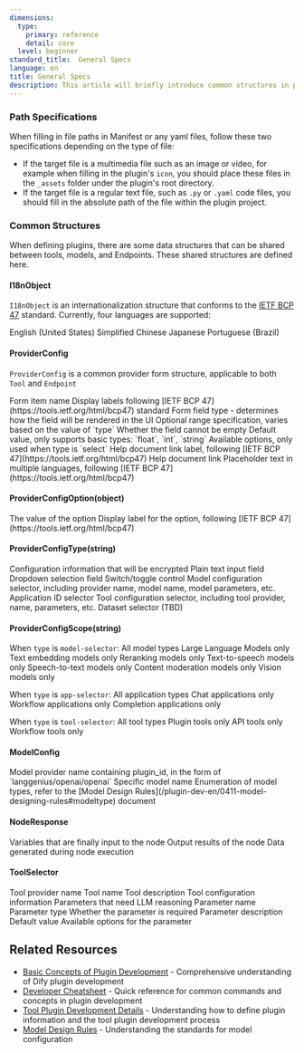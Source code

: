 ```yaml
---
dimensions:
  type:
    primary: reference
    detail: core
  level: beginner
standard_title:  General Specs
language: en
title: General Specs
description: This article will briefly introduce common structures in plugin development. During development, it is strongly recommended to read this alongside [Basic Concepts of Plugin Development](/plugin-dev-en/0111-getting-started-dify-plugin) and the [Developer Cheatsheet](/plugin-dev-en/0111-cli) for a better understanding of the overall architecture.
---
```


### Path Specifications

When filling in file paths in Manifest or any yaml files, follow these two specifications depending on the type of file:

* If the target file is a multimedia file such as an image or video, for example when filling in the plugin's `icon`, you should place these files in the `_assets` folder under the plugin's root directory.
* If the target file is a regular text file, such as `.py` or `.yaml` code files, you should fill in the absolute path of the file within the plugin project.

### Common Structures

When defining plugins, there are some data structures that can be shared between tools, models, and Endpoints. These shared structures are defined here.

#### I18nObject

`I18nObject` is an internationalization structure that conforms to the [IETF BCP 47](https://tools.ietf.org/html/bcp47) standard. Currently, four languages are supported:

<ParamField path="en_US" type="string">
  English (United States)
</ParamField>

<ParamField path="zh_Hans" type="string">
  Simplified Chinese
</ParamField>

<ParamField path="ja_JP" type="string">
  Japanese
</ParamField>

<ParamField path="pt_BR" type="string">
  Portuguese (Brazil)
</ParamField>

#### ProviderConfig

`ProviderConfig` is a common provider form structure, applicable to both `Tool` and `Endpoint`

<ParamField path="name" type="string">
  Form item name
</ParamField>

<ParamField path="label" type="I18nObject" required>
  Display labels following [IETF BCP 47](https://tools.ietf.org/html/bcp47) standard
</ParamField>

<ParamField path="type" type="provider_config_type" required>
  Form field type - determines how the field will be rendered in the UI
</ParamField>

<ParamField path="scope" type="provider_config_scope">
  Optional range specification, varies based on the value of `type`
</ParamField>

<ParamField path="required" type="boolean">
  Whether the field cannot be empty
</ParamField>

<ParamField path="default" type="any">
  Default value, only supports basic types: `float`, `int`, `string`
</ParamField>

<ParamField path="options" type="array[provider_config_option]">
  Available options, only used when type is `select`
</ParamField>

<ParamField path="helper" type="object">
  Help document link label, following [IETF BCP 47](https://tools.ietf.org/html/bcp47)
</ParamField>

<ParamField path="url" type="string">
  Help document link
</ParamField>

<ParamField path="placeholder" type="object">
  Placeholder text in multiple languages, following [IETF BCP 47](https://tools.ietf.org/html/bcp47)
</ParamField>

#### ProviderConfigOption(object)

<ParamField path="value" type="string" required>
  The value of the option
</ParamField>

<ParamField path="label" type="object" required>
  Display label for the option, following [IETF BCP 47](https://tools.ietf.org/html/bcp47)
</ParamField>

#### ProviderConfigType(string)

<ParamField path="secret-input" type="string">
  Configuration information that will be encrypted
</ParamField>

<ParamField path="text-input" type="string">
  Plain text input field
</ParamField>

<ParamField path="select" type="string">
  Dropdown selection field
</ParamField>

<ParamField path="boolean" type="boolean">
  Switch/toggle control
</ParamField>

<ParamField path="model-selector" type="object">
  Model configuration selector, including provider name, model name, model parameters, etc.
</ParamField>

<ParamField path="app-selector" type="object">
  Application ID selector
</ParamField>

<ParamField path="tool-selector" type="object">
  Tool configuration selector, including tool provider, name, parameters, etc.
</ParamField>

<ParamField path="dataset-selector" type="string">
  Dataset selector (TBD)
</ParamField>

#### ProviderConfigScope(string)

When `type` is `model-selector`:
<ParamField path="all" type="string">
  All model types
</ParamField>
<ParamField path="llm" type="string">
  Large Language Models only
</ParamField>
<ParamField path="text-embedding" type="string">
  Text embedding models only
</ParamField>
<ParamField path="rerank" type="string">
  Reranking models only
</ParamField>
<ParamField path="tts" type="string">
  Text-to-speech models only
</ParamField>
<ParamField path="speech2text" type="string">
  Speech-to-text models only
</ParamField>
<ParamField path="moderation" type="string">
  Content moderation models only
</ParamField>
<ParamField path="vision" type="string">
  Vision models only
</ParamField>

When `type` is `app-selector`:
<ParamField path="all" type="string">
  All application types
</ParamField>
<ParamField path="chat" type="string">
  Chat applications only
</ParamField>
<ParamField path="workflow" type="string">
  Workflow applications only
</ParamField>
<ParamField path="completion" type="string">
  Completion applications only
</ParamField>

When `type` is `tool-selector`:
<ParamField path="all" type="string">
  All tool types
</ParamField>
<ParamField path="plugin" type="string">
  Plugin tools only
</ParamField>
<ParamField path="api" type="string">
  API tools only
</ParamField>
<ParamField path="workflow" type="string">
  Workflow tools only
</ParamField>

#### ModelConfig

<ParamField path="provider" type="string">
  Model provider name containing plugin_id, in the form of `langgenius/openai/openai`
</ParamField>

<ParamField path="model" type="string">
  Specific model name
</ParamField>

<ParamField path="model_type" type="enum">
  Enumeration of model types, refer to the [Model Design Rules](/plugin-dev-en/0411-model-designing-rules#modeltype) document
</ParamField>

#### NodeResponse

<ParamField path="inputs" type="dict">
  Variables that are finally input to the node
</ParamField>

<ParamField path="outputs" type="dict">
  Output results of the node
</ParamField>

<ParamField path="process_data" type="dict">
  Data generated during node execution
</ParamField>

#### ToolSelector

<ParamField path="provider_id" type="string">
  Tool provider name
</ParamField>

<ParamField path="tool_name" type="string">
  Tool name
</ParamField>

<ParamField path="tool_description" type="string">
  Tool description
</ParamField>

<ParamField path="tool_configuration" type="dict[string, any]">
  Tool configuration information
</ParamField>

<ParamField path="tool_parameters" type="dict[string, dict]">
  Parameters that need LLM reasoning
  
  <ParamField path="name" type="string">
    Parameter name
  </ParamField>
  
  <ParamField path="type" type="string">
    Parameter type
  </ParamField>
  
  <ParamField path="required" type="boolean">
    Whether the parameter is required
  </ParamField>
  
  <ParamField path="description" type="string">
    Parameter description
  </ParamField>
  
  <ParamField path="default" type="any">
    Default value
  </ParamField>
  
  <ParamField path="options" type="array[string]">
    Available options for the parameter
  </ParamField>
</ParamField>

## Related Resources

- [Basic Concepts of Plugin Development](/plugin-dev-en/0111-getting-started-dify-plugin) - Comprehensive understanding of Dify plugin development
- [Developer Cheatsheet](/plugin-dev-en/0131-cheatsheet) - Quick reference for common commands and concepts in plugin development
- [Tool Plugin Development Details](/plugin-dev-en/0222-tool-plugin) - Understanding how to define plugin information and the tool plugin development process
- [Model Design Rules](/plugin-dev-en/0411-model-designing-rules) - Understanding the standards for model configuration
